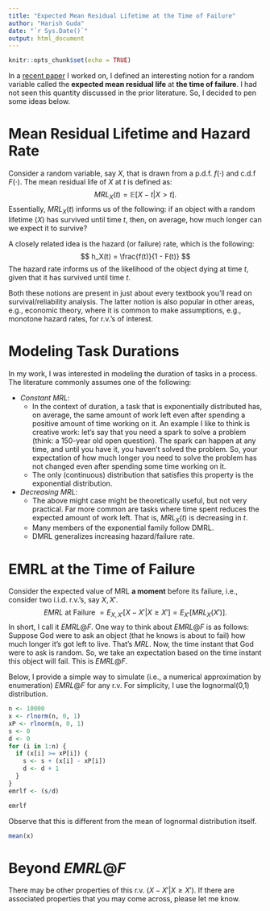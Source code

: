 ```yaml
---
title: "Expected Mean Residual Lifetime at the Time of Failure"
author: "Harish Guda"
date: "`r Sys.Date()`"
output: html_document
---
```


```r
knitr::opts_chunk$set(echo = TRUE)
```

In a [recent paper](https://harishguda.me/files/manuscripts/process-transparency.pdf) I worked on, I defined an interesting notion for a random variable called the **expected mean residual life** at **the time of failure**. I had not seen this quantity discussed in the prior literature. So, I decided to pen some ideas below. 

# Mean Residual Lifetime and Hazard Rate

Consider a random variable, say $X$, that is drawn from a p.d.f. $f(\cdot)$ and c.d.f $F(\cdot)$. The mean residual life of $X$ at $t$ is defined as:
$$
MRL_X(t) = \mathbb{E}[X-t | X > t].
$$
Essentially, $MRL_X(t)$ informs us of the following: if an object with a random lifetime ($X$) has survived until time $t$, then, on average, how much longer can we expect it to survive? 

A closely related idea is the hazard (or failure) rate, which is the following:
$$
h_X(t) = \frac{f(t)}{1 - F(t)}
$$
The hazard rate informs us of the likelihood of the object dying at time $t$, given that it has survived until time $t$. 

Both these notions are present in just about every textbook you'll read on survival/reliability analysis. The latter notion is also popular in other areas, e.g., economic theory, where it is common to make assumptions, e.g., monotone hazard rates, for r.v.'s of interest. 

# Modeling Task Durations

In my work, I was interested in modeling the duration of tasks in a process. The literature commonly assumes one of the following: 

* *Constant MRL*: 
    - In the context of duration, a task that is exponentially distributed has, on average, the same amount of work left even after spending a positive amount of time working on it. An example I like to think is creative work: let's say that you need a spark to solve a problem (think: a 150-year old open question). The spark can happen at any time, and until you have it, you haven't solved the problem. So, your expectation of how much longer you need to solve the problem has not changed even after spending some time working on it. 
    - The only (continuous) distribution that satisfies this property is the exponential distribution. 

* *Decreasing MRL*: 
    - The above might case might be theoretically useful, but not very practical. Far more common are tasks where time spent reduces the expected amount of work left. That is, $MRL_X(t)$ is decreasing in $t$. 
    - Many members of the exponential family follow DMRL. 
    - DMRL generalizes increasing hazard/failure rate.
    
# EMRL at the Time of Failure

Consider the expected value of MRL **a moment** before its failure, i.e., consider two i.i.d. r.v.'s, say $X, X'$.
$$ EMRL \text{ at Failure } = E_{X, X'}[X - X' | X \ge X'] = E_{X'}[MRL_X(X')].$$
In short, I call it $EMRL@F$. One way to think about $EMRL@F$ is as follows: Suppose God were to ask an object (that he knows is about to fail) how much longer it's got left to live. That's $MRL$. Now, the time instant that God were to ask is random. So, we take an expectation based on the time instant this object will fail. This is $EMRL@F$. 

Below, I provide a simple way to simulate (i.e., a numerical approximation by enumeration) $EMRL@F$ for any r.v. For simplicity, I use the lognormal(0,1) distribution. 
```r
n <- 10000
x <- rlnorm(n, 0, 1)
xP <- rlnorm(n, 0, 1)
s <- 0
d <- 0
for (i in 1:n) {
  if (x[i] >= xP[i]) {
    s <- s + (x[i] - xP[i])
    d <- d + 1
  }
}
emrlf <- (s/d)

emrlf
```

Observe that this is different from the mean of lognormal distribution itself. 
```r
mean(x)
```

# Beyond $EMRL@F$

There may be other properties of this r.v. $(X - X' | X \ge X')$. If there are associated properties that you may come across, please let me know. 